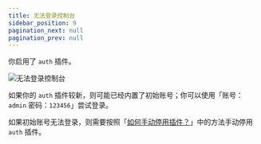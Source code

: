 ```yaml
---
title: 无法登录控制台
sidebar_position: 9
pagination_next: null
pagination_prev: null
---
```



<FaqPre />

你启用了 `auth` 插件。

![无法登录控制台](auth.png)

如果你的 `auth` 插件较新，则可能已经内置了初始账号；你可以使用「账号：`admin` 密码：`123456`」尝试登录。

如果初始账号无法登录，则需要按照「[如何手动停用插件？](/faq/7)」中的方法手动停用 `auth` 插件。

<FaqPost />
